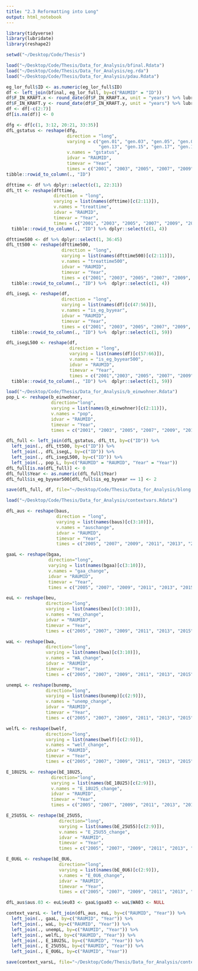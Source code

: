 ```yaml
---
title: "2.3 Reformatting into Long"
output: html_notebook
---
```


```r
library(tidyverse)
library(lubridate)
library(reshape2)

setwd("~/Desktop/Code/Thesis")
```

```r
load("~/Desktop/Code/Thesis/Data_for_Analysis/bfinal.Rdata")
load("~/Desktop/Code/Thesis/Data_for_Analysis/eg.rda")
load("~/Desktop/Code/Thesis/Data_for_Analysis/pdau.Rdata")

eg_lor_full$ID <- as.numeric(eg_lor_full$ID)
df <- left_join(bfinal, eg_lor_full, by=c("RAUMID" = "ID"))
df$F_IN_KRAFT.x <- round_date(df$F_IN_KRAFT.x, unit = "years") %>% lubridate::year() %>% as.numeric()
df$F_IN_KRAFT.y <- round_date(df$F_IN_KRAFT.y, unit = "years") %>% lubridate::year() %>% as.numeric()
df <- df[-c(2:7)]
df[is.na(df)] <- 0
```

```r
dfg <- df[c(1, 3:12, 20:21, 33:35)]
dfL_gstatus <- reshape(dfg,
                       direction = "long",
                       varying = c("gen.01", "gen.03", "gen.05", "gen.07", "gen.09", "gen.11",
                                   "gen.13", "gen.15", "gen.17", "gen.19"),
                       v.names = "gstatus",
                       idvar = "RAUMID",
                       timevar = "Year",
                       times = c("2001", "2003", "2005", "2007", "2009", "2011", "2013", "2015", "2017", "2019")) %>%
tibble::rowid_to_column(., "ID")

dfttime <- df %>% dplyr::select(c(1, 22:31))
dfL_tt <- reshape(dfttime, 
                  direction = "long",
                  varying = list(names(dfttime)[c(2:11)]),
                  v.names = "treattime", 
                  idvar = "RAUMID",
                  timevar = "Year",
                  times = c("2001", "2003", "2005", "2007", "2009", "2011", "2013", "2015", "2017", "2019")) %>%
  tibble::rowid_to_column(., "ID") %>% dplyr::select(c(1, 4))

dfttime500 <- df %>% dplyr::select(1, 36:45)
dfL_tt500 <- reshape(dfttime500, 
                     direction = "long",
                     varying = list(names(dfttime500)[c(2:11)]),
                     v.names = "treattime500", 
                     idvar = "RAUMID",
                     timevar = "Year",
                     times = c("2001", "2003", "2005", "2007", "2009", "2011", "2013", "2015", "2017", "2019")) %>%
  tibble::rowid_to_column(., "ID") %>%  dplyr::select(c(1, 4))

dfL_isegL <- reshape(df, 
                     direction = "long",
                     varying = list(names(df)[c(47:56)]),
                     v.names = "is_eg_byyear", 
                     idvar = "RAUMID",
                     timevar = "Year",
                     times = c("2001", "2003", "2005", "2007", "2009", "2011", "2013", "2015", "2017", "2019")) %>%
  tibble::rowid_to_column(., "ID") %>%  dplyr::select(c(1, 59))

dfL_isegL500 <- reshape(df, 
                        direction = "long",
                        varying = list(names(df)[c(57:66)]),
                        v.names = "is_eg_byyear500", 
                        idvar = "RAUMID",
                        timevar = "Year",
                        times = c("2001","2003", "2005", "2007", "2009", "2011", "2013", "2015", "2017", "2019")) %>%
  tibble::rowid_to_column(., "ID") %>%  dplyr::select(c(1, 59))

load("~/Desktop/Code/Thesis/Data_for_Analysis/b_einwohner.Rdata")
pop_L <- reshape(b_einwohner,
                 direction="long", 
                 varying = list(names(b_einwohner)[c(2:11)]),
                 v.names = "pop",
                 idvar = "RAUMID",
                 timevar = "Year",
                 times = c("2001", "2003", "2005", "2007", "2009", "2011", "2013", "2015", "2017", "2019"))

dfL_full <- left_join(dfL_gstatus, dfL_tt, by=c("ID")) %>%
  left_join(., dfL_tt500, by=c("ID")) %>% 
  left_join(., dfL_isegL, by=c("ID")) %>% 
  left_join(., dfL_isegL500, by=c("ID")) %>% 
  left_join(., pop_L, by=c("RAUMID" = "RAUMID", "Year" = "Year"))
dfL_full[is.na(dfL_full)] <- 0
dfL_full$Year <- as.numeric(dfL_full$Year)
dfL_full$is_eg_byyear500[dfL_full$is_eg_byyear == 1] <- 2

save(dfL_full, df, file="~/Desktop/Code/Thesis/Data_for_Analysis/blong.Rdata")
```

```r

load("~/Desktop/Code/Thesis/Data_for_Analysis/contextvars.Rdata")

dfL_aus <- reshape(baus,
                   direction = "long",
                   varying = list(names(baus)[c(3:10)]),
                   v.names = "auschange",
                   idvar = "RAUMID",
                   timevar = "Year",
                   times = c("2005", "2007", "2009", "2011", "2013", "2015", "2017", "2019"))

gaaL <- reshape(bgaa,
                direction="long",
                varying = list(names(bgaa)[c(3:10)]),
                v.names = "gaa_change",
                idvar = "RAUMID",
                timevar = "Year",
                times = c("2005", "2007", "2009", "2011", "2013", "2015", "2017", "2019"))

euL <- reshape(beu,
               direction="long",
               varying = list(names(beu)[c(3:10)]),
               v.names = "eu_change",
               idvar = "RAUMID",
               timevar = "Year",
               times = c("2005", "2007", "2009", "2011", "2013", "2015", "2017", "2019"))

waL <- reshape(bwa,
               direction="long",
               varying = list(names(bwa)[c(3:10)]),
               v.names = "WA_change",
               idvar = "RAUMID",
               timevar = "Year",
               times = c("2005", "2007", "2009", "2011", "2013", "2015", "2017", "2019"))

unempL <- reshape(bunemp,
               direction="long",
               varying = list(names(bunemp)[c(2:9)]),
               v.names = "unemp_change",
               idvar = "RAUMID",
               timevar = "Year",
               times = c("2005", "2007", "2009", "2011", "2013", "2015", "2017", "2019"))

welfL <- reshape(bwelf,
               direction="long",
               varying = list(names(bwelf)[c(2:9)]),
               v.names = "welf_change",
               idvar = "RAUMID",
               timevar = "Year",
               times = c("2005", "2007", "2009", "2011", "2013", "2015", "2017", "2019"))

E_18U25L <- reshape(bE_18U25,
                 direction="long",
                 varying = list(names(bE_18U25)[c(2:9)]),
                 v.names = "E_18U25_change",
                 idvar = "RAUMID",
                 timevar = "Year",
                 times = c("2005", "2007", "2009", "2011", "2013", "2015", "2017", "2019"))

E_25U55L <- reshape(bE_25U55,
                    direction="long",
                    varying = list(names(bE_25U55)[c(2:9)]),
                    v.names = "E_25U55_change",
                    idvar = "RAUMID",
                    timevar = "Year",
                    times = c("2005", "2007", "2009", "2011", "2013", "2015", "2017", "2019"))

E_0U6L <- reshape(bE_0U6,
                    direction="long",
                    varying = list(names(bE_0U6)[c(2:9)]),
                    v.names = "E_0U6_change",
                    idvar = "RAUMID",
                    timevar = "Year",
                    times = c("2005", "2007", "2009", "2011", "2013", "2015", "2017", "2019"))

dfL_aus$aus.03 <- euL$eu03 <- gaaL$gaa03 <- waL$WA03 <- NULL

context_varsL <- left_join(dfL_aus, euL, by=c("RAUMID", "Year")) %>% 
  left_join(., gaaL, by=c("RAUMID", "Year")) %>% 
  left_join(., waL, by=c("RAUMID", "Year")) %>% 
  left_join(., unempL, by=c("RAUMID", "Year")) %>% 
  left_join(., welfL, by=c("RAUMID", "Year")) %>% 
  left_join(., E_18U25L, by=c("RAUMID", "Year")) %>% 
  left_join(., E_25U55L, by=c("RAUMID", "Year")) %>% 
  left_join(., E_0U6L, by=c("RAUMID", "Year"))

save(context_varsL, file="~/Desktop/Code/Thesis/Data_for_Analysis/contextL.Rdata")
```

